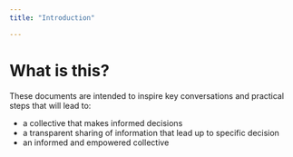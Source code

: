 ```yaml
---
title: "Introduction"

---
```


# What is this?

These documents are intended to inspire key conversations and practical steps that will lead to:

- a collective that makes informed decisions
- a transparent sharing of information that lead up to specific decision
- an informed and empowered collective